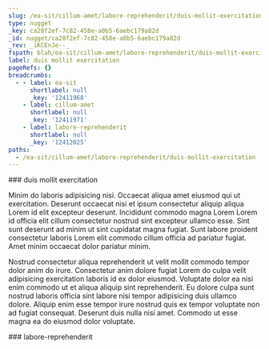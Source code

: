 ```yaml
---
slug: /ea-sit/cillum-amet/labore-reprehenderit/duis-mollit-exercitation
type: nugget
_key: ca28f2ef-7c82-458e-a0b5-6aebc179a82d
_id: nugget/ca28f2ef-7c82-458e-a0b5-6aebc179a82d
_rev: _iKCEnJe--_
fspath: blah/ea-sit/cillum-amet/labore-reprehenderit/duis-mollit-exercitation.md
label: duis mollit exercitation
pageRefs: {}
breadcrumbs:
  - - label: ea-sit
      shortlabel: null
      _key: '12411968'
    - label: cillum-amet
      shortlabel: null
      _key: '12411971'
    - label: labore-reprehenderit
      shortlabel: null
      _key: '12412025'
paths:
  - /ea-sit/cillum-amet/labore-reprehenderit/duis-mollit-exercitation
---
```


<NuggetArea>
<Nugget slug="/ea-sit/cillum-amet/labore-reprehenderit/duis-mollit-exercitation" type="nugget" _key="ca28f2ef-7c82-458e-a0b5-6aebc179a82d" _id="nugget/ca28f2ef-7c82-458e-a0b5-6aebc179a82d" _rev="_iKCEnJe--_" fspath="blah/ea-sit/cillum-amet/labore-reprehenderit/duis-mollit-exercitation.md" label="duis mollit exercitation" paths="/ea-sit/cillum-amet/labore-reprehenderit/duis-mollit-exercitation">
<NuggetBody>
### duis mollit exercitation

Minim do laboris adipisicing nisi. Occaecat aliqua amet eiusmod qui ut exercitation. Deserunt occaecat nisi et ipsum consectetur aliquip aliqua Lorem id elit excepteur deserunt. Incididunt commodo magna Lorem Lorem id officia elit cillum consectetur nostrud sint excepteur ullamco esse. Sint sunt deserunt ad minim ut sint cupidatat magna fugiat. Sunt labore proident consectetur laboris Lorem elit commodo cillum officia ad pariatur fugiat. Amet minim occaecat dolor pariatur minim.

Nostrud consectetur aliqua reprehenderit ut velit mollit commodo tempor dolor anim do irure. Consectetur anim dolore fugiat Lorem do culpa velit adipisicing exercitation laboris id ex dolor eiusmod. Voluptate dolor ea nisi enim commodo ut et aliqua aliquip sint reprehenderit. Eu dolore culpa sunt nostrud laboris officia sint labore nisi tempor adipisicing duis ullamco dolore. Aliquip enim esse tempor irure nostrud quis ex tempor voluptate non ad fugiat consequat. Deserunt duis nulla nisi amet. Commodo ut esse magna ea do eiusmod dolor voluptate.

</NuggetBody>
<Breadcrumbs>
<Crumbs>
<Crumb _key="12411968" label="ea-sit" /><Crumb _key="12411971" label="cillum-amet" /><Crumb _key="12412025" label="labore-reprehenderit" />
</Crumbs>
</Breadcrumbs>
</Nugget>

<NuggetsInbound>
</NuggetsInbound>
<NuggetsOutbound>
</NuggetsOutbound>
</NuggetArea>
<PassagesInbound>
<Passage direction="inbound" type="passage" _key="12412025" _id="passage/12412025" _rev="_iKCEnJa--B" label="labore-reprehenderit" passage="labore-reprehenderit" fspath="blah/ea-sit/cillum-amet/labore-reprehenderit" paths="/ea-sit/cillum-amet/labore-reprehenderit" slug="/ea-sit/cillum-amet/labore-reprehenderit">
<NuggetBody>
### labore-reprehenderit

</NuggetBody>
<Breadcrumbs>
<Crumbs>
<Crumb _key="12411968" label="ea-sit" /><Crumb _key="12411971" label="cillum-amet" />
</Crumbs>
</Breadcrumbs>
</Passage>

</PassagesInbound>
<PassagesOutbound>
</PassagesOutbound>